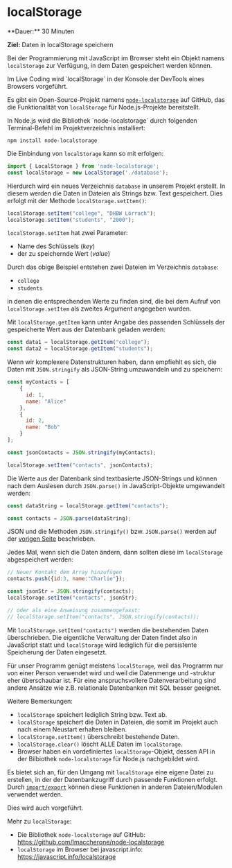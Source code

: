 
# localStorage

<Callout>
  **Dauer:** 30 Minuten
  
  **Ziel:** Daten in localStorage speichern
</Callout>

Bei der Programmierung mit 
JavaScript im Browser steht ein Objekt namens 
`localStorage` zur Verfügung, in dem Daten
gespeichert werden können. 

<Callout type="info">
Im Live Coding wird `localStorage` in der Konsole
der DevTools eines Browsers vorgeführt.
</Callout>

Es gibt ein Open-Source-Projekt namens
[`node-localstorage`](https://github.com/lmaccherone/node-localstorage) auf GitHub, das die 
Funktionalität von 
`localStorage` für Node.js-Projekte bereitstellt.

<Callout type="info">
In Node.js wird die Bibliothek `node-localstorage` durch
folgenden Terminal-Befehl im Projektverzeichnis
installiert:

```
npm install node-localstorage
```
</Callout>

Die Einbindung von `localStorage` kann so
mit erfolgen:

```js
import { LocalStorage } from 'node-localstorage';
const localStorage = new LocalStorage('./database');
```

Hierdurch wird ein neues Verzeichnis `database`
in unserem Projekt erstellt. In diesem werden 
die Daten in Dateien als Strings bzw. Text 
gespeichert. Dies erfolgt mit der Methode 
`localStorage.setItem()`:

```js
localStorage.setItem("college", "DHBW Lörrach");
localStorage.setItem("students", "2000");
```

`localStorage.setItem` hat zwei Parameter:

- Name des Schlüssels (_key_)
- der zu speichernde Wert (_value_)

Durch das obige Beispiel entstehen zwei Dateien
im Verzeichnis `database`:

- `college`
- `students`

in denen die entsprechenden Werte zu finden sind,
die bei dem Aufruf von `localStorage.setItem` als 
zweites Argument angegeben wurden. 

Mit `localStorage.getItem` kann unter Angabe des
passenden Schlüssels der gespeicherte Wert aus
der Datenbank geladen werden:

```js
const data1 = localStorage.getItem("college");
const data2 = localStorage.getItem("students");
```

Wenn wir komplexere Datenstrukturen haben,
dann empfiehlt es sich, die Daten mit `JSON.stringify`
als JSON-String umzuwandeln und zu speichern:

```js
const myContacts = [
    {
      id: 1,
      name: "Alice"
    },
    {
      id: 2,
      name: "Bob"
    }
];

const jsonContacts = JSON.stringify(myContacts);

localStorage.setItem("contacts", jsonContacts);
```

Die Werte aus der Datenbank sind textbasierte
JSON-Strings und können nach dem Auslesen durch 
`JSON.parse()` in JavaScript-Objekte umgewandelt
werden: 

```js
const dataString = localStorage.getItem("contacts");

const contacts = JSON.parse(dataString);
```

JSON und die Methoden `JSON.stringify()` bzw.
`JSON.parse()` werden auf der [vorigen Seite](/prog/08-organize/02-json) beschrieben.

Jedes Mal, wenn sich die Daten ändern, dann
sollten diese im `localStorage` abgespeichert
werden:

```js
// Neuer Kontakt dem Array hinzufügen
contacts.push({id:3, name:"Charlie"});

const jsonStr = JSON.stringify(contacts);
localStorage.setItem("contacts", jsonStr);

// oder als eine Anweisung zusammengefasst:
// localStorage.setItem("contacts", JSON.stringify(contacts));
```

Mit `localStorage.setItem("contacts")` werden
die bestehenden Daten überschrieben. Die eigentliche
Verwaltung der Daten findet also in JavaScript statt
und `localStorage` wird lediglich für die persistente
Speicherung der Daten eingesetzt.

Für unser Programm genügt meistens `localStorage`,
weil das Programm nur von einer Person verwendet
wird und weil die Datenmenge und -struktur eher
überschaubar ist. Für eine anspruchsvollere 
Datenverarbeitung sind andere Ansätze wie z.B.
relationale Datenbanken mit SQL besser geeignet.

Weitere Bemerkungen:

- `localStorage` speichert lediglich String bzw. Text ab.
- `localStorage` speichert die Daten in Dateien, die somit im Projekt auch nach einem Neustart erhalten bleiben.
- `localStorage.setItem()` überschreibt bestehende Daten.
- `localStorage.clear()` löscht ALLE Daten im `localStorage`.
- Browser haben ein vordefiniertes `localStorage`-Objekt, dessen API in der Bilbiothek `node-localstorage` für Node.js nachgebildet wird.

Es bietet sich an, für den Umgang mit `localStorage`
eine eigene Datei zu erstellen, in der der 
Datenbankzugriff durch
passende Funktionen erfolgt. Durch 
[`import/export`](/prog/08-organize/01-import-export)
können diese Funktionen in anderen Dateien/Modulen
verwendet werden.

<Callout type="info">
Dies wird auch vorgeführt.

Mehr zu `localStorage`:

- Die Bibliothek `node-localstorage` auf GitHub: https://github.com/lmaccherone/node-localstorage
- `localStorage` im Browser bei javascript.info: https://javascript.info/localstorage
 
</Callout>
